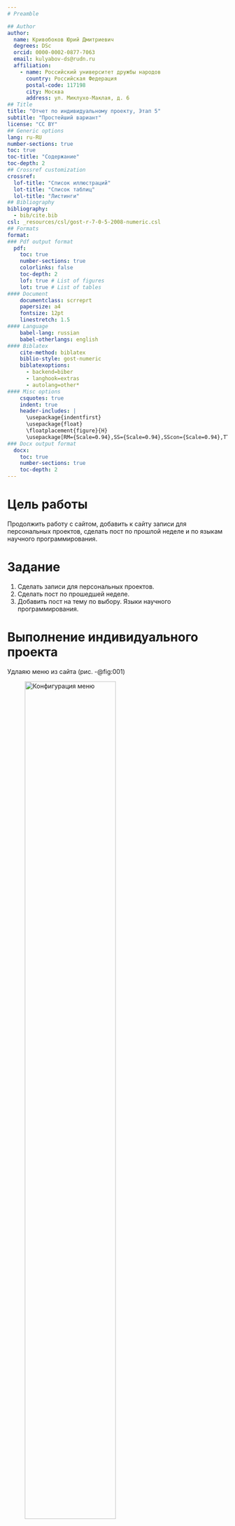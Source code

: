 ```yaml
---
# Preamble

## Author
author:
  name: Кривобоков Юрий Дмитриевич
  degrees: DSc
  orcid: 0000-0002-0877-7063
  email: kulyabov-ds@rudn.ru
  affiliation:
    - name: Российский университет дружбы народов
      country: Российская Федерация
      postal-code: 117198
      city: Москва
      address: ул. Миклухо-Маклая, д. 6
## Title
title: "Отчет по индивидуальному проекту, Этап 5"
subtitle: "Простейший вариант"
license: "CC BY"
## Generic options
lang: ru-RU
number-sections: true
toc: true
toc-title: "Содержание"
toc-depth: 2
## Crossref customization
crossref:
  lof-title: "Список иллюстраций"
  lot-title: "Список таблиц"
  lol-title: "Листинги"
## Bibliography
bibliography:
  - bib/cite.bib
csl: _resources/csl/gost-r-7-0-5-2008-numeric.csl
## Formats
format:
### Pdf output format
  pdf:
    toc: true
    number-sections: true
    colorlinks: false
    toc-depth: 2
    lof: true # List of figures
    lot: true # List of tables
#### Document
    documentclass: scrreprt
    papersize: a4
    fontsize: 12pt
    linestretch: 1.5
#### Language
    babel-lang: russian
    babel-otherlangs: english
#### Biblatex
    cite-method: biblatex
    biblio-style: gost-numeric
    biblatexoptions:
      - backend=biber
      - langhook=extras
      - autolang=other*
#### Misc options
    csquotes: true
    indent: true
    header-includes: |
      \usepackage{indentfirst}
      \usepackage{float}
      \floatplacement{figure}{H}
      \usepackage[RM={Scale=0.94},SS={Scale=0.94},SScon={Scale=0.94},TT={Scale=MatchLowercase,FakeStretch=0.9},DefaultFeatures={Ligatures=Common}]{plex-otf}
### Docx output format
  docx:
    toc: true
    number-sections: true
    toc-depth: 2
---
```


# Цель работы

Продолжить работу с сайтом, добавить к сайту записи для персональных проектов, сделать пост по прошлой неделе и по языкам научного программирования.

# Задание

1. Сделать записи для персональных проектов.
2. Сделать пост по прошедшей неделе.
3. Добавить пост на тему по выбору. Языки научного программирования.

# Выполнение индивидуального проекта

Удлаяю меню из сайта (рис. -@fig:001)

![Конфигурация меню](image/1.jpg){#fig:001 width=70%}

Меняю параметры сайта (рис. -@fig:002)

![Конфигурация параметров](image/2.jpg){#fig:002 width=70%}

Меняю главную страницу сайта (рис. -@fig:003)

![Конфигурация главной страницы](image/3.jpg){#fig:003 width=70%}

Проверяю отображение на сайте. (рис. -@fig:004)

![Проверка обновления на сайте](image/4.jpg){#fig:004 width=70%}

# Выводы

Мы продолжили работу с сайтом, добавили к сайту записи для индивидуального проекта, сделали пост по выбору и по прошедшей неделе.

# Список литературы{.unnumbered}

::: {#refs}
:::
